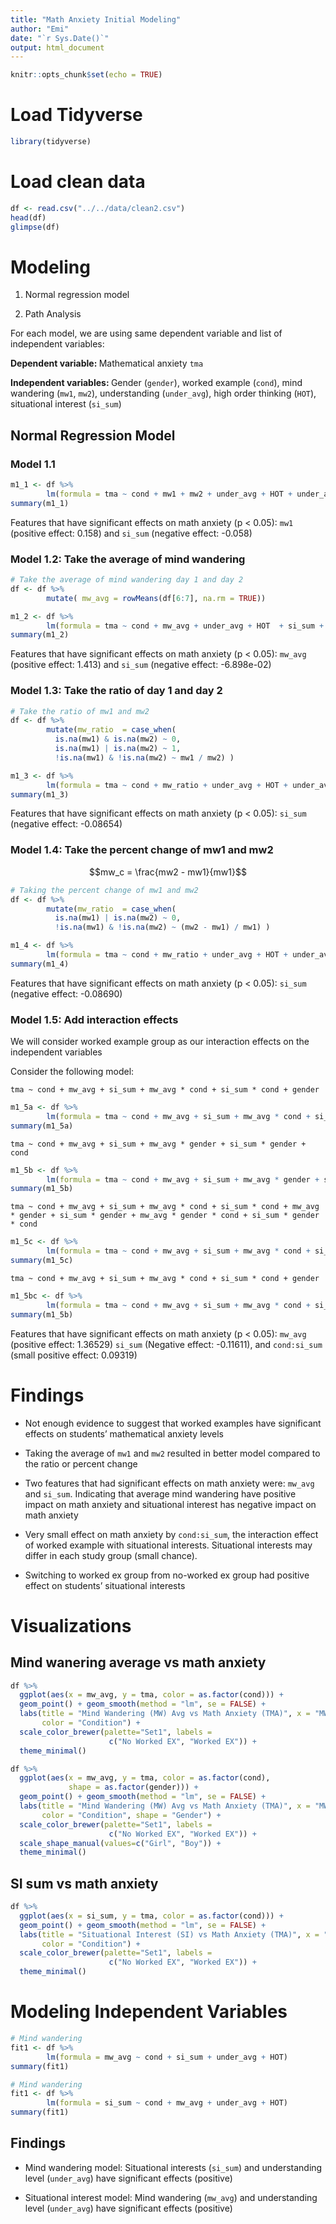 ```yaml
---
title: "Math Anxiety Initial Modeling"
author: "Emi"
date: "`r Sys.Date()`"
output: html_document
---
```


```r
knitr::opts_chunk$set(echo = TRUE)
```

# Load Tidyverse

```r
library(tidyverse) 
```

# Load clean data

```r
df <- read.csv("../../data/clean2.csv")
head(df)
glimpse(df)
```

# Modeling

1.    Normal regression model

2.    Path Analysis

For each model, we are using same dependent variable and list of independent variables:

**Dependent variable: **Mathematical anxiety `tma`

**Independent variables: **Gender (`gender`), worked example (`cond`), mind wandering (`mw1`, `mw2`), understanding (`under_avg`), high order thinking (`HOT`), situational interest (`si_sum`)

## Normal Regression Model

### Model 1.1

```r
m1_1 <- df %>% 
        lm(formula = tma ~ cond + mw1 + mw2 + under_avg + HOT + under_avg + si_sum + gender)
summary(m1_1)
```
Features that have significant effects on math anxiety (p < 0.05): `mw1` (positive effect: 0.158) and `si_sum` (negative effect: -0.058)

### Model 1.2: Take the average of mind wandering

```r
# Take the average of mind wandering day 1 and day 2
df <- df %>% 
        mutate( mw_avg = rowMeans(df[6:7], na.rm = TRUE))
```

```r
m1_2 <- df %>% 
        lm(formula = tma ~ cond + mw_avg + under_avg + HOT  + si_sum + gender)
summary(m1_2)
```

Features that have significant effects on math anxiety (p < 0.05): `mw_avg` (positive effect: 1.413) and `si_sum` (negative effect: -6.898e-02)


### Model 1.3: Take the ratio of day 1 and day 2

```r
# Take the ratio of mw1 and mw2
df <- df %>% 
        mutate(mw_ratio  = case_when(
          is.na(mw1) & is.na(mw2) ~ 0,
          is.na(mw1) | is.na(mw2) ~ 1,
          !is.na(mw1) & !is.na(mw2) ~ mw1 / mw2) )
```

```r
m1_3 <- df %>% 
        lm(formula = tma ~ cond + mw_ratio + under_avg + HOT + under_avg + si_sum + gender)
summary(m1_3)
```
Features that have significant effects on math anxiety (p < 0.05):  `si_sum` (negative effect: -0.08654)

### Model 1.4: Take the percent change of mw1 and mw2

$$mw_c = \frac{mw2 - mw1}{mw1}$$

```r
# Taking the percent change of mw1 and mw2
df <- df %>% 
        mutate(mw_ratio  = case_when(
          is.na(mw1) | is.na(mw2) ~ 0,
          !is.na(mw1) & !is.na(mw2) ~ (mw2 - mw1) / mw1) )
```

```r
m1_4 <- df %>% 
        lm(formula = tma ~ cond + mw_ratio + under_avg + HOT + under_avg + si_sum)
summary(m1_4)
```
Features that have significant effects on math anxiety (p < 0.05):  `si_sum` (negative effect: -0.08690)

### Model 1.5: Add interaction effects

We will consider worked example group as our interaction effects on the independent variables

Consider the following model:

`tma ~ cond + mw_avg + si_sum + mw_avg * cond + si_sum * cond + gender`

```r
m1_5a <- df %>% 
        lm(formula = tma ~ cond + mw_avg + si_sum + mw_avg * cond + si_sum * cond + gender)
summary(m1_5a)
```

`tma ~ cond + mw_avg + si_sum + mw_avg * gender + si_sum * gender + cond`

```r
m1_5b <- df %>% 
        lm(formula = tma ~ cond + mw_avg + si_sum + mw_avg * gender + si_sum * gender + cond)
summary(m1_5b)
```

`tma ~ cond + mw_avg + si_sum + mw_avg * cond + si_sum * cond + mw_avg * gender + si_sum * gender + mw_avg * gender * cond + si_sum * gender * cond`

```r
m1_5c <- df %>% 
        lm(formula = tma ~ cond + mw_avg + si_sum + mw_avg * cond + si_sum * cond + mw_avg * gender + si_sum * gender + mw_avg * gender * cond + si_sum * gender * cond)
summary(m1_5c)
```

`tma ~ cond + mw_avg + si_sum + mw_avg * cond + si_sum * cond + gender`

```r
m1_5bc <- df %>% 
        lm(formula = tma ~ cond + mw_avg + si_sum + mw_avg * cond + si_sum * cond + mw_avg * gender + si_sum * gender + mw_avg * gender * cond + si_sum * gender * cond)
summary(m1_5b)
```
Features that have significant effects on math anxiety (p < 0.05):  `mw_avg` (positive effect: 1.36529) `si_sum` (Negative effect: -0.11611), and `cond:si_sum` (small positive effect: 0.09319)

# Findings

*   Not enough evidence to suggest that worked examples have significant effects on students' mathematical anxiety levels

*   Taking the average of `mw1` and `mw2` resulted in better model compared to the ratio or percent change

*   Two features that had significant effects on math anxiety were: `mw_avg` and `si_sum`. Indicating that average mind wandering have positive impact on math anxiety and situational interest has negative impact on math anxiety

*   Very small effect on math anxiety by `cond:si_sum`, the interaction effect of worked example with situational interests. Situational interests may differ in each study group (small chance).

*   Switching to worked ex group from no-worked ex group had positive effect on students’ situational interests

# Visualizations

## Mind wanering average vs math anxiety

```r
df %>% 
  ggplot(aes(x = mw_avg, y = tma, color = as.factor(cond))) + 
  geom_point() + geom_smooth(method = "lm", se = FALSE) +
  labs(title = "Mind Wandering (MW) Avg vs Math Anxiety (TMA)", x = "MW Avg", y = "TMA",
       color = "Condition") +
  scale_color_brewer(palette="Set1", labels = 
                      c("No Worked EX", "Worked EX")) + 
  theme_minimal()

df %>% 
  ggplot(aes(x = mw_avg, y = tma, color = as.factor(cond), 
             shape = as.factor(gender))) + 
  geom_point() + geom_smooth(method = "lm", se = FALSE) +
  labs(title = "Mind Wandering (MW) Avg vs Math Anxiety (TMA)", x = "MW Avg", y = "TMA",
       color = "Condition", shape = "Gender") +
  scale_color_brewer(palette="Set1", labels = 
                      c("No Worked EX", "Worked EX")) + 
  scale_shape_manual(values=c("Girl", "Boy")) + 
  theme_minimal()
```

## SI sum vs math anxiety

```r
df %>% 
  ggplot(aes(x = si_sum, y = tma, color = as.factor(cond))) + 
  geom_point() + geom_smooth(method = "lm", se = FALSE) +
  labs(title = "Situational Interest (SI) vs Math Anxiety (TMA)", x = "SI", y = "TMA",
       color = "Condition") +
  scale_color_brewer(palette="Set1", labels = 
                      c("No Worked EX", "Worked EX")) + 
  theme_minimal()
```

# Modeling Independent Variables

```r
# Mind wandering
fit1 <- df %>% 
        lm(formula = mw_avg ~ cond + si_sum + under_avg + HOT)
summary(fit1)
```
```r
# Mind wandering
fit1 <- df %>% 
        lm(formula = si_sum ~ cond + mw_avg + under_avg + HOT)
summary(fit1)
```

## Findings

*   Mind wandering model: Situational interests (`si_sum`) and understanding level (`under_avg`) have significant effects (positive)

*   Situational interest model: Mind wandering (`mw_avg`) and understanding level (`under_avg`) have significant effects (positive)




